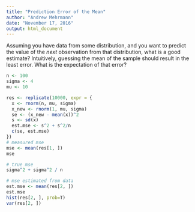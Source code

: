 ```yaml
---
title: "Prediction Error of the Mean"
author: "Andrew Mehrmann"
date: "November 17, 2016"
output: html_document
---
```


Assuming you have data from some distribution, and you want to predict the value of the *next* observation from that distribution, what is a good estimate? Intuitively, guessing the mean of the sample should result in the least error. What is the expectation of that error?


```r
n <- 100
sigma <- 4
mu <- 10

res <- replicate(10000, expr = {
  x <- rnorm(n, mu, sigma)
  x_new <- rnorm(1, mu, sigma)
  se <- (x_new - mean(x))^2
  s <- sd(x)
  est.mse <- s^2 + s^2/n
  c(se, est.mse)
})
# measured mse
mse <- mean(res[1, ])
mse

# true mse
sigma^2 + sigma^2 / n

# mse estimated from data
est.mse <- mean(res[2, ])
est.mse
hist(res[2, ], prob=T)
var(res[2, ])

```